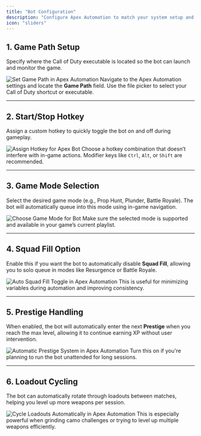 ```yaml
---
title: "Bot Configuration"
description: "Configure Apex Automation to match your system setup and preferences"
icon: "sliders"
---
```



## 1. Game Path Setup

Specify where the Call of Duty executable is located so the bot can launch and monitor the game.

<img className="rounded-xl my-4" src="/images/path.png" alt="Set Game Path in Apex Automation" />

<Info>
  Navigate to the Apex Automation settings and locate the <strong>Game Path</strong> field. Use the file picker to select your Call of Duty shortcut or executable.
</Info>

---

## 2. Start/Stop Hotkey

Assign a custom hotkey to quickly toggle the bot on and off during gameplay.

<img className="rounded-xl my-4" src="/images/hotkey.png" alt="Assign Hotkey for Apex Bot" />

<Tip>
  Choose a hotkey combination that doesn’t interfere with in-game actions. Modifier keys like <code>Ctrl</code>, <code>Alt</code>, or <code>Shift</code> are recommended.
</Tip>

---

## 3. Game Mode Selection

Select the desired game mode (e.g., Prop Hunt, Plunder, Battle Royale). The bot will automatically queue into this mode using in-game navigation.

<img className="rounded-xl my-4" src="/images/mode.png" alt="Choose Game Mode for Bot" />

<Callout icon="gamepad">
  Make sure the selected mode is supported and available in your game’s current playlist.
</Callout>

---

## 4. Squad Fill Option

Enable this if you want the bot to automatically disable **Squad Fill**, allowing you to solo queue in modes like Resurgence or Battle Royale.

<img className="rounded-xl my-4" src="/images/squadfill.png" alt="Auto Squad Fill Toggle in Apex Automation" />

<Info>
  This is useful for minimizing variables during automation and improving consistency.
</Info>

---

## 5. Prestige Handling

When enabled, the bot will automatically enter the next **Prestige** when you reach the max level, allowing it to continue earning XP without user intervention.

<img className="rounded-xl my-4" src="/images/prestige.png" alt="Automatic Prestige System in Apex Automation" />

<Callout icon="trophy">
  Turn this on if you're planning to run the bot unattended for long sessions.
</Callout>

---

## 6. Loadout Cycling

The bot can automatically rotate through loadouts between matches, helping you level up more weapons per session.

<img className="rounded-xl my-4" src="/images/loadout.png" alt="Cycle Loadouts Automatically in Apex Automation" />

<Tip>
  This is especially powerful when grinding camo challenges or trying to level up multiple weapons efficiently.
</Tip>


